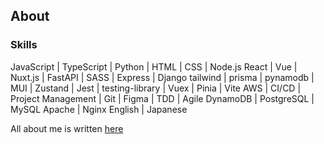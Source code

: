 ## About

### Skills

JavaScript | TypeScript | Python | HTML | CSS | Node.js
React | Vue | Nuxt.js | FastAPI | SASS | Express | Django
tailwind | prisma | pynamodb | MUI | Zustand | Jest | testing-library | Vuex | Pinia | Vite
AWS | CI/CD | Project Management | Git | Figma | TDD | Agile
DynamoDB | PostgreSQL | MySQL
Apache | Nginx
English | Japanese

All about me is written [here](https://www.canva.com/design/DAFjTqbd5eE/7-3UPLsbxCkbp3DULWMThA/edit?utm_content=DAFjTqbd5eE&utm_campaign=designshare&utm_medium=link2&utm_source=sharebutton)

